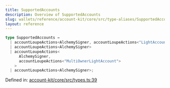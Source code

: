 ```yaml
---
title: SupportedAccounts
description: Overview of SupportedAccounts
slug: wallets/reference/account-kit/core/src/type-aliases/SupportedAccounts
layout: reference
---
```


```ts
type SupportedAccounts =
  | accountLoupeActions<AlchemySigner, accountLoupeActions<"LightAccount">>
  | accountLoupeActions<AlchemySigner>
  | accountLoupeActions<
      AlchemySigner,
      accountLoupeActions<"MultiOwnerLightAccount">
    >
  | accountLoupeActions<AlchemySigner>;
```

Defined in: [account-kit/core/src/types.ts:39](https://github.com/alchemyplatform/aa-sdk/blob/49e74eee8606f480b200b4612d00d950da8a8742/account-kit/core/src/types.ts#L39)
